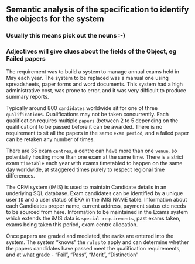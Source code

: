 ## Semantic analysis of the specification to identify the objects for the system
### Usually this means pick out the nouns :-)
### Adjectives will give clues about the fields of the Object, eg Failed papers

The requirement was to build a system to manage annual exams held in May each year. The system to be replaced was a manual one
using spreadsheets, paper forms and word documents. This system had a high administrative cost, was prone to error, and it was 
very difficult to produce summary reports.

Typically around 800 `candidates` worldwide sit for one of three `qualifications`. Qualifications may not be taken concurrently.
Each qualification requires multiple `papers` (between 2 to 5 depending on the qualification) to be passed before it can be awarded.
There is no requirement to sit all the papers in the same `exam period`, and a failed paper can be retaken any number of times. 

There are 35 exam `centres`, a centre can have more than one `venue`, so potentially hosting more than one exam at the same time. 
There is a strict exam `timetable` each year with exams timetabled to happen on the same day worldwide, at staggered 
times purely to respect regional time differences.

The CRM system (iMIS) is used to maintain Candidate details in an underlying SQL database. Exam candidates can be identified by 
a unique user `ID` and a user status of EXA in the iMIS NAME table. Information about each Candidates proper name, current address,
payment status etc needs to be sourced from here. Information to be maintained in the Exams system which extends the iMIS data
is `special requirements`, past exams taken, exams being taken this period, exam centre allocation.

Once papers are graded and mediated, the `marks` are entered into the system. The system "knows" the `rules` to apply and can determine 
whether the papers candidates have passed meet the qualification requirements, and at what grade - "Fail", "Pass", "Merit", "Distinction" 

